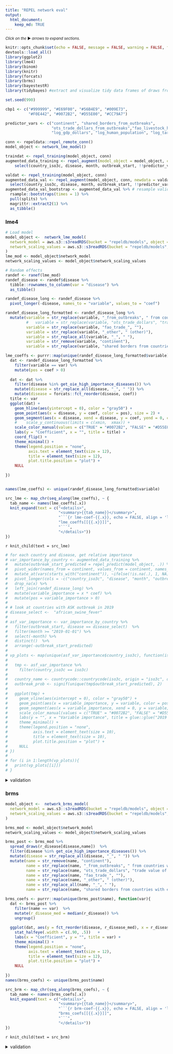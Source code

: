 ```yaml
---
title: "REPEL network eval"
output: 
  html_document:
    keep_md: TRUE
---
```


<small>_Click on the_ ▶ _︎arrows to expand sections._</small>


```r

knitr::opts_chunk$set(echo = FALSE, message = FALSE, warning = FALSE, fig.width = 7, fig.height = 5)
devtools::load_all()
library(ggplot2)
library(lme4)
library(binom)
library(knitr)
library(forcats)
library(brms)
library(bayestestR)
library(tidybayes) #extract and visualize tidy data frames of draws from posterior distributions of model variables, fits, and predictions from brms::brm

set.seed(990)

cbp1 <- c("#999999", "#E69F00", "#56B4E9", "#009E73",
          "#F0E442", "#0072B2", "#D55E00", "#CC79A7")

predictor_vars <- c("continent", "shared_borders_from_outbreaks",
                    "ots_trade_dollars_from_outbreaks","fao_livestock_heads_from_outbreaks", "n_migratory_wildlife_from_outbreaks",
                    "log_gdp_dollars", "log_human_population", "log_target_taxa_population", "log_veterinarians")

conn <- repeldata::repel_remote_conn()
model_object <- network_lme_model()

traindat <- repel_training(model_object, conn)
augmented_data_training <- repel_augment(model_object = model_object, conn = conn, newdata = traindat) %>% 
    select(country_iso3c, disease, month, outbreak_start, !!predictor_vars)

valdat <- repel_training(model_object, conn) 
augmented_data_val <- repel_augment(model_object, conn, newdata = valdat) %>% 
  select(country_iso3c, disease, month, outbreak_start, !!predictor_vars)
augmented_data_val_bootstrap <- augmented_data_val %>% # resample validation
  rsample::bootstraps(times = 1) %>%
  pull(splits) %>%
  magrittr::extract2(1) %>%
  as_tibble()

```

### lme4
```r
# Load model
model_object <-  network_lme_model(
  network_model = aws.s3::s3readRDS(bucket = "repeldb/models", object = "lme_mod_network.rds"),
  network_scaling_values = aws.s3::s3readRDS(bucket = "repeldb/models", object = "network_scaling_values.rds")
)
lme_mod <- model_object$network_model
network_scaling_values <- model_object$network_scaling_values
```

```r
# Random effects
randef <- ranef(lme_mod)
randef_disease <- randef$disease %>%
  tibble::rownames_to_column(var = "disease") %>%
  as_tibble() 

randef_disease_long <- randef_disease %>%
  pivot_longer(-disease, names_to = "variable", values_to = "coef") 

randef_disease_long_formatted <- randef_disease_long %>% 
  mutate(variable = str_replace(variable, "_from_outbreaks", " from countries with existing outbreak"),
         #   variable = str_replace(variable, "ots_trade_dollars", "trade value of animal products"),
         variable = str_replace(variable, "fao_trade_", ""),
         variable = str_replace(variable, "_other", " (other)"),
         variable = str_replace_all(variable, "_", " "),
         variable = str_remove(variable, "continent"),
         variable = str_replace(variable, "shared borders from countries with existing outbreak", "shared borders with country with existing outbreak"))

lme_coeffs <- purrr::map(unique(randef_disease_long_formatted$variable), function(var){
  dat <- randef_disease_long_formatted %>%
    filter(variable == var) %>%
    mutate(pos = coef > 0)
  
  dat <- dat %>% 
    filter(disease %in% get_oie_high_importance_diseases()) %>% 
    mutate(disease = str_replace_all(disease, "_", " ")) %>% 
    mutate(disease = forcats::fct_reorder(disease, coef))
  title <- var
  ggplot(dat) +
    geom_hline(aes(yintercept = 0), color = "gray50") +
    geom_point(aes(x = disease, y = coef, color = pos), size = 2) +
    geom_segment(aes(x = disease, xend = disease, y = coef, yend = 0, color = pos)) +
    #    scale_y_continuous(limits = c(xmin,  xmax)) +
    scale_color_manual(values = c("TRUE" = "#0072B2", "FALSE" = "#D55E00")) +
    labs(y = "Coefficient", x = "", title = title) +
    coord_flip() +
    theme_minimal() +
    theme(legend.position = "none", 
          axis.text = element_text(size = 12), 
          title = element_text(size = 12),
          plot.title.position = "plot") +
    NULL
  
})


names(lme_coeffs) <- unique(randef_disease_long_formatted$variable)

```


```r
src_lme <- map_chr(seq_along(lme_coeffs), ~ {
  tab_name <- names(lme_coeffs[.x])
  knit_expand(text = c("<details>",
                       "<summary>{{tab_name}}</summary>",
                       "```{r lme-coef-{{.x}}, echo = FALSE, align = 'left'}", 
                       "lme_coeffs[[{{.x}}]]",
                       "```",
                       "</details>"))
})

```

`r knit_child(text = src_lme)`

```r
# for each country and disease, get relative importance
# var_importance_by_country <- augmented_data_training %>%
#   mutate(outbreak_start_predicted = repel_predict(model_object, .)) %>%
#   pivot_wider(names_from = continent, values_from = continent, names_prefix = "continent") %>% 
#   mutate_at(vars(starts_with("continent")), ~ifelse(!is.na(.), 1, NA)) %>% 
#   pivot_longer(cols = -c("country_iso3c", "disease", "month", "outbreak_start", "outbreak_start_predicted"), names_to = "variable", values_to = "x") %>%
#   drop_na(x) %>% 
#   left_join(randef_disease_long) %>%
#   mutate(variable_importance = x * coef) %>%
#   mutate(pos = variable_importance > 0)
# 
# # look at countries with ASK outbreak in 2019
# disease_select <-  "african_swine_fever"
# 
# asf_var_importance <- var_importance_by_country %>%
#   filter(outbreak_start, disease == disease_select)  %>%
#   filter(month >= "2019-01-01") %>%
#   select(-month) %>%
#   distinct()  %>%
#   arrange(-outbreak_start_predicted)
# 
# vp_plots <- map(unique(asf_var_importance$country_iso3c), function(iso3c){
# 
#   tmp <- asf_var_importance %>%
#     filter(country_iso3c == iso3c)
# 
#   country_name <- countrycode::countrycode(iso3c, origin = "iso3c", destination = "country.name")
#   outbreak_prob <- signif(unique(tmp$outbreak_start_predicted), 2)
# 
#   ggplot(tmp) +
#     geom_vline(aes(xintercept = 0), color = "gray50") +
#     geom_point(aes(x = variable_importance, y = variable, color = pos), size = 2) +
#     geom_segment(aes(x = variable_importance, xend = 0, y = variable, yend = variable, color = pos)) +
#     scale_color_manual(values = c("TRUE" = "#0072B2", "FALSE" = "#D55E00")) +
#     labs(y = "", x = "Variable importance", title = glue::glue("2019 ASF Outbreak in {country_name} Variable Importance ({outbreak_prob} probability outbreak)")) +
#     theme_minimal() +
#     theme(legend.position = "none",
#           axis.text = element_text(size = 10),
#           title = element_text(size = 10),
#           plot.title.position = "plot") +
#     NULL
# })
# 
# for (i in 1:length(vp_plots)){
#   print(vp_plots[[i]])
# }

```

<details>
<summary>validation</summary>
```r
lme_predict <-  augmented_data_val_bootstrap %>%
  select(-month, -outbreak_start) %>%
  mutate(outbreak_start_predicted = repel_predict(model_object, .))

# simple prediction versus actual
# lme_predict %>%
#   mutate(outbreak_start_actual = as.numeric(outbreak_start)) %>%
#   ggplot(aes(x = outbreak_start_predicted, outbreak_start_actual)) +
#   geom_point()

# get predicted outbreak start probability by condition - break into groups by forecasted probability
lme_predict_compressed <- lme_predict %>%
  distinct() %>%
  drop_na(outbreak_start_predicted) %>% 
  rename(outbreak_start_predict_prob = outbreak_start_predicted) %>%
  mutate(outbreak_start_predict_prob_grp = cut_number(outbreak_start_predict_prob, n = 30)) %>%
  group_by(outbreak_start_predict_prob_grp) %>%
  mutate(outbreak_start_predict_prob_grp_median = median(outbreak_start_predict_prob)) %>%
  ungroup()

# confirm we get the same prediction when conditions are the same
lme_predict_compressed %>%
  group_by_at(vars(-outbreak_start_predict_prob)) %>%
  count() %>%
  ungroup()  %>%
  nrow() %>%
  assertthat::are_equal(. , nrow(lme_predict_compressed))

# to get actual probability, bring in data from full dataset that applies to the given conditions
lme_binoms <- augmented_data_training %>%
  bind_rows(augmented_data_val) %>%
  right_join(lme_predict_compressed) %>% # joins by condition - gets every actual instance of this condition from which to calculate actual probability
  drop_na() %>%  # dont include unknowns
  group_by(outbreak_start_predict_prob_grp) %>%
  group_split() %>%
  purrr::map_dfr(., function(tw){
    binom <-  binom.confint(x = sum(tw$outbreak_start), n=nrow(tw), methods = "wilson")
    tw %>%
      distinct(outbreak_start_predict_prob_grp, outbreak_start_predict_prob_grp_median) %>%
      mutate(outbreak_start_actual_prob = binom$mean, outbreak_start_actual_low = binom$lower, outbreak_start_actual_upper = binom$upper)})

options(scipen = 999)
ggplot(lme_binoms, aes(x = outbreak_start_predict_prob_grp_median, y  = outbreak_start_actual_prob)) +
  geom_abline(color = "gray50") +
  geom_errorbar(aes(ymin = outbreak_start_actual_low, ymax = outbreak_start_actual_upper)) +
  geom_point(pch = 21,fill = "white") +
  scale_x_continuous(limits = c(0, max(lme_binoms$outbreak_start_actual_upper))) +
  scale_y_continuous(limits = c(0, max(lme_binoms$outbreak_start_actual_upper))) +
  labs(x = "Forecasted probability", y = "Actual probabilty",
       caption = paste("Forecasted probilities are binned into", n_distinct(lme_binoms$outbreak_start_predict_prob_grp_median), "groups by distribution density.\nActual probabilities are  binomial probabilities and confidence intervals for actual outbreaks occurring within the forecasted interval")) +
  theme_minimal() +
  theme(legend.position = "none",
        axis.text = element_text(size = 12),
        title = element_text(size = 12),
        plot.title.position = "plot",
        plot.caption = element_text(hjust = 0)) +
  NULL

```
</details>


### brms
```r
model_object <-  network_brms_model(
  network_model = aws.s3::s3readRDS(bucket = "repeldb/models", object = "brms_mod_network.rds"),
  network_scaling_values = aws.s3::s3readRDS(bucket = "repeldb/models", object = "network_scaling_values.rds")
)

brms_mod <- model_object$network_model
network_scaling_values <- model_object$network_scaling_values

brms_post <- brms_mod %>%
  spread_draws(r_disease[disease,name])  %>% 
  filter(disease %in% get_oie_high_importance_diseases()) %>% 
  mutate(disease = str_replace_all(disease, "_", " ")) %>% 
  mutate(name = str_remove(name, "continent"),
         name = str_replace(name, "_from_outbreaks", " from countries with existing outbreak"),
         name = str_replace(name, "ots_trade_dollars", "trade value of animal products"),
         name = str_replace(name, "fao_trade_", ""),
         name = str_replace(name, "_other", " (other)"),
         name = str_replace_all(name, "_", " "),
         name = str_replace(name, "shared borders from countries with existing outbreak", "shared borders with country with existing outbreak")) 
```


```r
brms_coefs <- purrr::map(unique(brms_post$name), function(var){
  dat <- brms_post %>%
    filter(name == var)  %>% 
    mutate(r_disease_med = median(r_disease)) %>% 
    ungroup()
  
  ggplot(dat, aes(y = fct_reorder(disease, r_disease_med), x = r_disease)) +
    stat_halfeye(.width = c(.90, .5))   +
    labs(x = "Coefficient", y = "", title = var) +
    theme_minimal() +
    theme(legend.position = "none", 
          axis.text = element_text(size = 12), 
          title = element_text(size = 12),
          plot.title.position = "plot") +
    NULL
  
})
names(brms_coefs) <- unique(brms_post$name)
```

```r
src_brm <- map_chr(seq_along(brms_coefs), ~ {
  tab_name <- names(brms_coefs[.x])
  knit_expand(text = c("<details>",
                       "<summary>{{tab_name}}</summary>",
                       "```{r brm-coef-{{.x}}, echo = FALSE, align = 'left'}", 
                       "brms_coefs[[{{.x}}]]",
                       "```",
                       "</details>"))
})
```
`r knit_child(text = src_brm)`


<details>
<summary>validation</summary>
```r

brms_predict <- repel_predict(model_object, augmented_data_val_bootstrap)
vroom::vroom_write(brms_predict, here::here("tmp/network_validation_brms_predict.csv.gz"))

brms_predict_compressed <- vroom::vroom(here::here("tmp/network_validation_brms_predict.csv.gz"))  %>% 
  janitor::clean_names() %>% 
  bind_cols(augmented_data_val_bootstrap) %>% 
  distinct() %>%
  drop_na(estimate) %>% 
  rename(outbreak_start_predict_prob = estimate) %>% 
  mutate(outbreak_start_predict_prob_grp = cut_number(outbreak_start_predict_prob, n = 30)) %>% 
  group_by(outbreak_start_predict_prob_grp) %>% 
  mutate(outbreak_start_predict_prob_grp_median = median(outbreak_start_predict_prob)) %>% 
  ungroup() %>% 
  select(-month, -outbreak_start)

options(scipen = 999)

# to get actual probability, bring in data from full dataset that applies to the given conditions
brms_binoms <- augmented_data_training %>%
  bind_rows(augmented_data_val) %>%
  right_join(brms_predict_compressed) %>% # joins by condition - gets every actual instance of this condition from which to calculate actual probability
  drop_na() %>%  # dont include unknowns
  distinct() %>% 
  group_by(outbreak_start_predict_prob_grp) %>%
  group_split() %>%
  purrr::map_dfr(., function(tw){
    binom <-  binom.confint(x = sum(tw$outbreak_start), n=nrow(tw), methods = "wilson")
    tw %>%
      distinct(outbreak_start_predict_prob_grp, outbreak_start_predict_prob_grp_median) %>%
      mutate(outbreak_start_actual_prob = binom$mean, outbreak_start_actual_low = binom$lower, outbreak_start_actual_upper = binom$upper)})

ggplot(brms_binoms, aes(x = outbreak_start_predict_prob_grp_median, y  = outbreak_start_actual_prob)) +
  geom_abline(color = "gray50") +
  geom_errorbar(aes(ymin = outbreak_start_actual_low, ymax = outbreak_start_actual_upper), width = 0) +
  geom_point(pch = 21,fill = "white") +
  scale_x_continuous(limits = c(0, max(brms_binoms$outbreak_start_actual_upper))) +
  scale_y_continuous(limits = c(0, max(brms_binoms$outbreak_start_actual_upper))) +
  labs(x = "Forecasted probability", y = "Actual probabilty",
       caption = paste("Forecasted probilities are binned into", n_distinct(brms_binoms$outbreak_start_predict_prob_grp_median), "groups by distribution density.\nActual probabilities are  binomial probabilities and confidence intervals for actual outbreaks occurring within the forecasted interval")) +
  theme_minimal() +
  theme(legend.position = "none",
        axis.text = element_text(size = 12),
        title = element_text(size = 12),
        plot.title.position = "plot",
        plot.caption = element_text(hjust = 0)) +
  NULL
```
</details>
